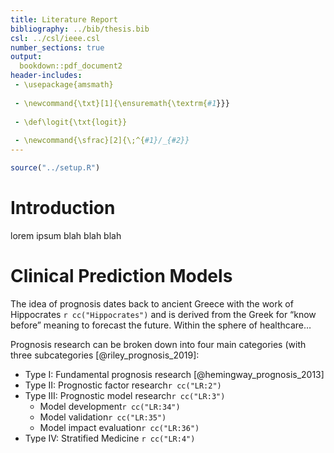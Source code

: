 ```yaml
---
title: Literature Report
bibliography: ../bib/thesis.bib
csl: ../csl/ieee.csl
number_sections: true
output:
  bookdown::pdf_document2
header-includes:
 - \usepackage{amsmath}
   
 - \newcommand{\txt}[1]{\ensuremath{\textrm{#1}}}
   
 - \def\logit{\txt{logit}}
   
 - \newcommand{\sfrac}[2]{\;^{#1}/_{#2}}
---
```

```r
source("../setup.R")
```
<style>
caption {
  display: table-caption;
  text-align: center;
}
</style>


# Introduction

lorem ipsum blah blah blah

# Clinical Prediction Models

The idea of prognosis dates back to ancient Greece with the work of Hippocrates `r cc("Hippocrates")` and is derived from the Greek for "know before" meaning to forecast the future. Within the sphere of healthcare...


Prognosis research can be broken down into four main categories (with three subcategories [@riley_prognosis_2019]:

* Type I: Fundamental prognosis research [@hemingway_prognosis_2013]
* Type II: Prognostic factor research`r cc("LR:2")`
* Type III: Prognostic model research`r cc("LR:3")`
  * Model development`r cc("LR:34")`
  * Model validation`r cc("LR:35")`
  * Model impact evaluation`r cc("LR:36")`
* Type IV: Stratified Medicine `r cc("LR:4")`


## Fundamental Prognosis Research

What is it?

## Prognostic Factor Research

The aim of prognostic factor research (Type II) is to discover which factors are associated with disease progression. This allows for the general attribution of relationships between predictors and clinical outcomes.


Predictive factor research can give researchers and clinicians an idea of which patient factors are important when assessing a disease. It is vital to the development of clinical predictive models as without an idea of what covariates *can* affect an outcome, we cannot figure out which variables *will* affect the outcome. For example, `r xx()` demonstrated that `r xx()` is correlated with `r xx()`, which subsequently used as a covariate in the development of the `r xx()` model.

## Prognostic Model Research

### Model Development

### Model Validation

### Impact Evaluation

## Stratified Medicine

## Examples

# Competing Risks & Multi-State Models


# References

